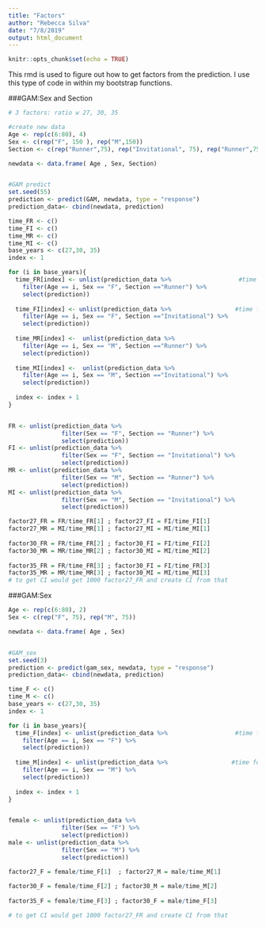 ```yaml
---
title: "Factors"
author: "Rebecca Silva"
date: "7/8/2019"
output: html_document
---
```


```r
knitr::opts_chunk$set(echo = TRUE)
```

This rmd is used to figure out how to get factors from the prediction. I use this type of code in within my bootstrap functions. 

###GAM:Sex and Section
```r
# 3 factors: ratio w 27, 30, 35

#create new data
Age <- rep(c(6:80), 4)
Sex <- c(rep("F", 150 ), rep("M",150)) 
Section <- c(rep("Runner",75), rep("Invitational", 75), rep("Runner",75), rep("Invitational", 75))

newdata <- data.frame( Age , Sex, Section)


#GAM predict 
set.seed(55)
prediction <- predict(GAM, newdata, type = "response")
prediction_data<- cbind(newdata, prediction)

time_FR <- c()
time_FI <- c()
time_MR <- c()
time_MI <- c()
base_years <- c(27,30, 35)
index <- 1

for (i in base_years){
  time_FR[index] <- unlist(prediction_data %>%                   #time for female runner
    filter(Age == i, Sex == "F", Section =="Runner") %>% 
    select(prediction))   
  
  time_FI[index] <- unlist(prediction_data %>%                  #time for female invitational
    filter(Age == i, Sex == "F", Section =="Invitational") %>% 
    select(prediction)) 
  
  time_MR[index] <-  unlist(prediction_data %>% 
    filter(Age == i, Sex == "M", Section =="Runner") %>% 
    select(prediction)) 
  
  time_MI[index] <-  unlist(prediction_data %>% 
    filter(Age == i, Sex == "M", Section =="Invitational") %>% 
    select(prediction)) 
  
  index <- index + 1
}


FR <- unlist(prediction_data %>% 
               filter(Sex == "F", Section == "Runner") %>% 
               select(prediction))
FI <- unlist(prediction_data %>% 
               filter(Sex == "F", Section == "Invitational") %>% 
               select(prediction))
MR <- unlist(prediction_data %>% 
               filter(Sex == "M", Section == "Runner") %>% 
               select(prediction))
MI <- unlist(prediction_data %>% 
               filter(Sex == "M", Section == "Invitational") %>% 
               select(prediction))

factor27_FR = FR/time_FR[1] ; factor27_FI = FI/time_FI[1]  
factor27_MR = MI/time_MR[1] ; factor27_MI = MI/time_MI[1]
  
factor30_FR = FR/time_FR[2] ; factor30_FI = FI/time_FI[2]
factor30_MR = MR/time_MR[2] ; factor30_MI = MI/time_MI[2]
  
factor35_FR = FR/time_FR[3] ; factor30_FI = FI/time_FR[3]
factor35_MR = MR/time_MR[3] ; factor30_MI = MI/time_MI[3]
# to get CI would get 1000 factor27_FR and create CI from that 
```

###GAM:Sex 

```r
Age <- rep(c(6:80), 2)
Sex <- c(rep("F", 75), rep("M", 75)) 

newdata <- data.frame( Age , Sex)


#GAM_sex
set.seed(3)
prediction <- predict(gam_sex, newdata, type = "response")
prediction_data<- cbind(newdata, prediction)

time_F <- c()
time_M <- c()
base_years <- c(27,30, 35)
index <- 1

for (i in base_years){
  time_F[index] <- unlist(prediction_data %>%                   #time for female 
    filter(Age == i, Sex == "F") %>% 
    select(prediction))   
  
  time_M[index] <- unlist(prediction_data %>%                  #time for male
    filter(Age == i, Sex == "M") %>% 
    select(prediction)) 
  
  index <- index + 1
}


female <- unlist(prediction_data %>% 
               filter(Sex == "F") %>% 
               select(prediction))
male <- unlist(prediction_data %>% 
               filter(Sex == "M") %>% 
               select(prediction))

factor27_F = female/time_F[1]  ; factor27_M = male/time_M[1] 
  
factor30_F = female/time_F[2] ; factor30_M = male/time_M[2]
  
factor35_F = female/time_F[3] ; factor30_F = male/time_F[3]

# to get CI would get 1000 factor27_FR and create CI from that 
```

